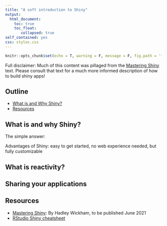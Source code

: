 ```yaml
---
title: "A soft introduction to Shiny"
output: 
  html_document:
    toc: true
    toc_float: 
       collapsed: true
self_contained: yes
css: styles.css
---
```


```r
knitr::opts_chunk$set(echo = T, warning = F, message = F, fig.path = 'figure/')
```

Full disclaimer: Much of this content was pillaged from the [Mastering Shiny](https://mastering-shiny.org/index.html) text.  Please consult that text for a much more informed description of how to build shiny apps!

## Outline

* [What is and Why Shiny?]
* [Resources]

## What is and why Shiny? 

The simple answer:

Advantages of Shiny: easy to get started, no web experience needed, but fully customizable

## What is reactivity?

## Sharing your applications

## Resources

* [Mastering Shiny](https://mastering-shiny.org/index.html): By Hadley Wickham, to be published June 2021
* [RStudio Shiny cheatsheet](https://github.com/rstudio/cheatsheets/raw/master/shiny.pdf)
